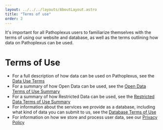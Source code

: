 ```yaml
---
layout: ../../../layouts/AboutLayout.astro
title: "Terms of use"
order: 2
---
```


It's important for all Pathoplexus users to familiarize themselves with the terms of using our website and database, as well as the terms outlining how data on Pathoplexus can be used. 

# Terms of Use

- For a full description of how data can be used on Pathoplexus, see the [Data Use Terms](/about/terms-of-use/data-use-terms)
- For a summary of how Open Data can be used, see the [Open Data Terms of Use Summary](/about/terms-of-use/open-data)
- For a summary of how Restricted Data can be used, see the [Restricted Data Terms of Use Summary](/about/terms-of-use/restricted-data)
- For information about the services we provide as a database, including what kind of data you can submit to us, see the [Database Terms of Use](/about/terms-of-use/terms-of-service)
- For information on how we store and process user data, see our [Privacy Policy](/about/terms-of-use/privacy-policy)

